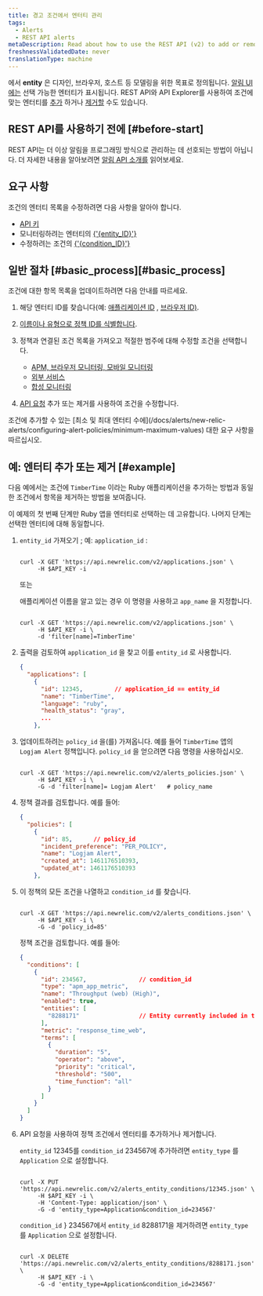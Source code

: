 ```yaml
---
title: 경고 조건에서 엔터티 관리
tags:
  - Alerts
  - REST API alerts
metaDescription: Read about how to use the REST API (v2) to add or remove apps and other entities from an alerts policy condition.
freshnessValidatedDate: never
translationType: machine
---
```


<InlinePopover type="alerts" />에서 <DNT>**entity**</DNT> 은 디자인, 브라우저, 호스트 등 모델링을 위한 목표로 정의됩니다. [알림 UI에는](http://one.newrelic.com/alerts/) 선택 가능한 엔터티가 표시됩니다. REST API와 API Explorer를 사용하여 조건에 맞는 엔터티를 [추가](https://api.newrelic.com/docs/#/Alerts%20Entity%20Conditions/put_alerts_entity_conditions__entity_id__json) 하거나 [제거할](https://api.newrelic.com/docs/#/Alerts%20Entity%20Conditions/delete_alerts_entity_conditions__entity_id__json) 수도 있습니다.

## REST API를 사용하기 전에 [#before-start]

REST API는 더 이상 알림을 프로그래밍 방식으로 관리하는 데 선호되는 방법이 아닙니다. 더 자세한 내용을 알아보려면 [알림 API 소개를](/docs/alerts/scale-automate/nerdgraph/nerdgraph-api-examples/) 읽어보세요.

## 요구 사항

조건의 엔터티 목록을 수정하려면 다음 사항을 알아야 합니다.

* [API 키](/docs/apis/rest-api-v2/getting-started/introduction-new-relic-rest-api-v2#api_key)
* 모니터링하려는 엔터티의 [\{'\{entity\_ID}'}](/docs/new-relic-solutions/get-started/glossary/#entity)
* 수정하려는 조건의 [\{'\{condition\_ID}'}](/docs/new-relic-solutions/get-started/glossary/#alert-condition)

## 일반 절차 [#basic\_process][#basic_process]

조건에 대한 항목 목록을 업데이트하려면 다음 안내를 따르세요.

1. 해당 엔터티 ID를 찾습니다(예: [애플리케이션 ID](/docs/apis/rest-api-v2/requirements/listing-host-instance-application-server-ids) , [브라우저 ID)](/docs/apis/rest-api-v2/browser-examples-v2/add-or-list-browser-apps-api-v2/).

2. [이름이나 유형으로 정책 ID를 식별합니다](/docs/alerts/scale-automate/rest-api/rest-api-calls-alerts/#alert-policies).

3. 정책과 연결된 조건 목록을 가져오고 적절한 범주에 대해 수정할 조건을 선택합니다.

   * [APM, 브라우저 모니터링, 모바일 모니터링](/docs/alerts/new-relic-alerts/rest-api-alerts/rest-api-calls-new-relic-alerts#conditions)
   * [외부 서비스](/docs/alerts/new-relic-alerts/rest-api-alerts/rest-api-calls-new-relic-alerts#ext-services-conditions)
   * [합성 모니터링](/docs/alerts/new-relic-alerts/rest-api-alerts/rest-api-calls-new-relic-alerts#synthetics-conditions)

4. [API 요청](/docs/alerts/scale-automate/rest-api/rest-api-calls-alerts/#alert-entity-conditions) 추가 또는 제거를 사용하여 조건을 수정합니다.

<Callout variant="important">
  조건에 추가할 수 있는 [최소 및 최대 엔터티 수에](/docs/alerts/new-relic-alerts/configuring-alert-policies/minimum-maximum-values) 대한 요구 사항을 따르십시오.
</Callout>

## 예: 엔터티 추가 또는 제거 [#example]

다음 예에서는 조건에 `TimberTime` 이라는 Ruby 애플리케이션을 추가하는 방법과 동일한 조건에서 항목을 제거하는 방법을 보여줍니다.

이 예제의 첫 번째 단계만 Ruby 앱을 엔터티로 선택하는 데 고유합니다. 나머지 단계는 선택한 엔터티에 대해 동일합니다.

1. `entity_id` 가져오기 ; 예: `application_id` :

   ```shell

   curl -X GET 'https://api.newrelic.com/v2/applications.json' \
        -H $API_KEY -i
   ```

   또는

   애플리케이션 이름을 알고 있는 경우 이 명령을 사용하고 `app_name` 을 지정합니다.

   ```shell

   curl -X GET 'https://api.newrelic.com/v2/applications.json' \
        -H $API_KEY -i \
        -d 'filter[name]=TimberTime'
   ```

2. 출력을 검토하여 `application_id` 을 찾고 이를 `entity_id` 로 사용합니다.

   ```json
   {
     "applications": [
       {
         "id": 12345,         // application_id == entity_id
         "name": "TimberTime",
         "language": "ruby",
         "health_status": "gray",
         ...
       },
   ```

3. 업데이트하려는 `policy_id` 을(를) 가져옵니다. 예를 들어 `TimberTime` 앱의 `Logjam Alert` 정책입니다. `policy_id` 을 얻으려면 다음 명령을 사용하십시오.

   ```shell

   curl -X GET 'https://api.newrelic.com/v2/alerts_policies.json' \
        -H $API_KEY -i \
        -G -d 'filter[name]= Logjam Alert'   # policy_name
   ```

4. 정책 결과를 검토합니다. 예를 들어:

   ```json
   {
     "policies": [
       {
         "id": 85,      // policy_id
         "incident_preference": "PER_POLICY",
         "name": "Logjam Alert",
         "created_at": 1461176510393,
         "updated_at": 1461176510393
       },
   ```

5. 이 정책의 모든 조건을 나열하고 `condition_id` 를 찾습니다.

   ```shell

   curl -X GET 'https://api.newrelic.com/v2/alerts_conditions.json' \
        -H $API_KEY -i \
        -G -d 'policy_id=85'
   ```

   정책 조건을 검토합니다. 예를 들어:

   ```json
   {
     "conditions": [
       {
         "id": 234567,               // condition_id
         "type": "apm_app_metric",
         "name": "Throughput (web) (High)",
         "enabled": true,
         "entities": [
           "8288171"                 // Entity currently included in the policy
         ],
         "metric": "response_time_web",
         "terms": [
           {
             "duration": "5",
             "operator": "above",
             "priority": "critical",
             "threshold": "500",
             "time_function": "all"
           }
         ]
       }
     ]
   }
   ```

6. API 요청을 사용하여 정책 조건에서 엔터티를 추가하거나 제거합니다.

   `entity_id` 12345를 `condition_id` 234567에 추가하려면 `entity_type` 를 `Application` 으로 설정합니다.

   ```shell

   curl -X PUT 'https://api.newrelic.com/v2/alerts_entity_conditions/12345.json' \
        -H $API_KEY -i \
        -H 'Content-Type: application/json' \
        -G -d 'entity_type=Application&condition_id=234567'
   ```

   `condition_id` } 234567에서 `entity_id` 8288171을 제거하려면 `entity_type` 를 `Application` 으로 설정합니다.

   ```shell

   curl -X DELETE 'https://api.newrelic.com/v2/alerts_entity_conditions/8288171.json' \
        -H $API_KEY -i \
        -G -d 'entity_type=Application&condition_id=234567'
   ```